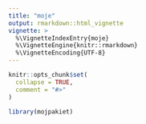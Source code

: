 ```yaml
---
title: "moje"
output: rmarkdown::html_vignette
vignette: >
  %\VignetteIndexEntry{moje}
  %\VignetteEngine{knitr::rmarkdown}
  %\VignetteEncoding{UTF-8}
---
```


```r
knitr::opts_chunk$set(
  collapse = TRUE,
  comment = "#>"
)
```

```r
library(mojpakiet)
```
